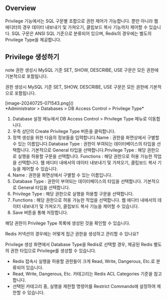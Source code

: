 ## Overview
Privilege 기능에서는 SQL 구문별 조합으로 권한 제어가 가능합니다. 뿐만 아니라 웹 에디터의 경우 데이터 내보내기 및 가져오기, 클립보드 복사 기능까지 제어할 수 있습니다. SQL 구문은 ANSI SQL 기준으로 분류되어 있으며, Redis의 경우에는 별도의 Privilege Type을 제공합니다.

## Privilege 생성하기
note
권한 생성시 MySQL 기준 SET, SHOW, DESCRIBE, USE 구문은 모든 권한에 기본적으로 포함됩니다.

권한 생성시 MySQL 기준 SET, SHOW, DESCRIBE, USE 구문은 모든 권한에 기본적으로 포함됩니다.

<p align="center">
<div>[image-20240725-071543.png]()</div>
*Administrator &gt; Databases &gt; DB Access Control &gt; Privilege Type*
</p>

1. Database 설정 메뉴에서 DB Access Control > Privilege Type 메뉴로 이동합니다.
2. 우측 상단의 Create Privilege Type 버튼을 클릭합니다.
3. 정책 생성을 위한 다음의 정보들을 입력합니다.Name : 권한을 화면상에서 구별할 수 있는 이름입니다.Database Type : 권한이 부여되는 데이터베이스의 타입을 선택합니다. 기본적으로 General 타입을 선택합니다.Privilege Type : 해당 권한으로 실행을 허용할 구문을 선택합니다. Functions : 해당 권한으로 허용 가능한 작업을 선택합니다. 웹 에디터 내에서의 데이터 내보내기 및 가져오기, 클립보드 복사 기능을 제어할 수 있습니다.
  1. Name : 권한을 화면상에서 구별할 수 있는 이름입니다.
  2. Database Type : 권한이 부여되는 데이터베이스의 타입을 선택합니다. 기본적으로 General 타입을 선택합니다.
  3. Privilege Type : 해당 권한으로 실행을 허용할 구문을 선택합니다.
  4. Functions : 해당 권한으로 허용 가능한 작업을 선택합니다. 웹 에디터 내에서의 데이터 내보내기 및 가져오기, 클립보드 복사 기능을 제어할 수 있습니다.
4. Save 버튼을 통해 저장합니다.

해당 권한이 Privilege Type 목록에 생성된 것을 확인할 수 있습니다.

Redis 커넥션의 경우에는 어떻게 접근 권한을 생성하고 관리할 수 있나요?

Privilege 생성 화면에서 Database Type을 Redis로 선택할 경우, 제공된 Redis 별도의 권한 타입으로 Privilege를 생성할 수 있습니다.

* Redis 접속시 실행을 허용할 권한들이 크게 Read, Write, Dangerous, Etc.로 분류되어 있습니다.
* Read, Write, Dangerous, Etc. 카테고리는 Redis ACL Categories 기준을 참고합니다.
* 선택된 카테고리 중, 실행을 제한할 명령어를 Restrict Commands에 설정하여 제한할 수 있습니다.
